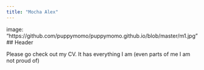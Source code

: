 ```yaml
---
title: "Mocha Alex"
---
```


image: "https://github.com/puppymomo/puppymomo.github.io/blob/master/m1.jpg"
## Header

Please go check out my CV. It has everything I am (even parts of me I am not proud of)